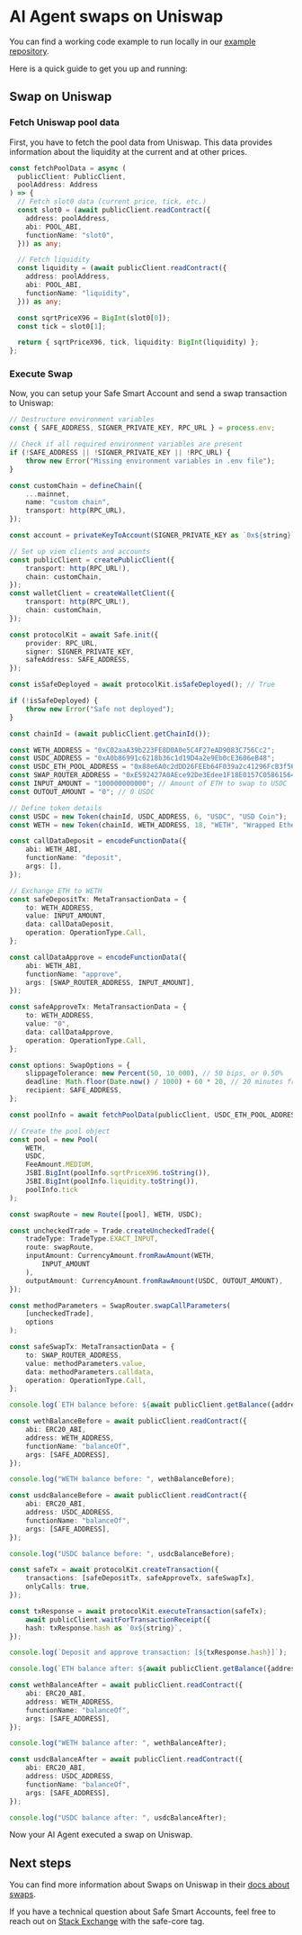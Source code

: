 
# AI Agent swaps on Uniswap

You can find a working code example to run locally in our [example repository](https://github.com/5afe/safe-uniswap-example).

Here is a quick guide to get you up and running:

## Swap on Uniswap

<Steps>

### Fetch Uniswap pool data

First, you have to fetch the pool data from Uniswap. 
This data provides information about the liquidity at the current and at other prices.

```typescript
const fetchPoolData = async (
  publicClient: PublicClient,
  poolAddress: Address
) => {
  // Fetch slot0 data (current price, tick, etc.)
  const slot0 = (await publicClient.readContract({
    address: poolAddress,
    abi: POOL_ABI,
    functionName: "slot0",
  })) as any;

  // Fetch liquidity
  const liquidity = (await publicClient.readContract({
    address: poolAddress,
    abi: POOL_ABI,
    functionName: "liquidity",
  })) as any;

  const sqrtPriceX96 = BigInt(slot0[0]);
  const tick = slot0[1];

  return { sqrtPriceX96, tick, liquidity: BigInt(liquidity) };
};
```

### Execute Swap

Now, you can setup your Safe Smart Account and send a swap transaction to Uniswap:

```typescript
// Destructure environment variables
const { SAFE_ADDRESS, SIGNER_PRIVATE_KEY, RPC_URL } = process.env;

// Check if all required environment variables are present
if (!SAFE_ADDRESS || !SIGNER_PRIVATE_KEY || !RPC_URL) {
    throw new Error("Missing environment variables in .env file");
}

const customChain = defineChain({
    ...mainnet,
    name: "custom chain",
    transport: http(RPC_URL),
});

const account = privateKeyToAccount(SIGNER_PRIVATE_KEY as `0x${string}`);

// Set up viem clients and accounts
const publicClient = createPublicClient({
    transport: http(RPC_URL!),
    chain: customChain,
});
const walletClient = createWalletClient({
    transport: http(RPC_URL!),
    chain: customChain,
});

const protocolKit = await Safe.init({
    provider: RPC_URL,
    signer: SIGNER_PRIVATE_KEY,
    safeAddress: SAFE_ADDRESS,
});

const isSafeDeployed = await protocolKit.isSafeDeployed(); // True

if (!isSafeDeployed) {
    throw new Error("Safe not deployed");
}

const chainId = (await publicClient.getChainId());

const WETH_ADDRESS = "0xC02aaA39b223FE8D0A0e5C4F27eAD9083C756Cc2";
const USDC_ADDRESS = "0xA0b86991c6218b36c1d19D4a2e9Eb0cE3606eB48";
const USDC_ETH_POOL_ADDRESS = "0x88e6A0c2dDD26FEEb64F039a2c41296FcB3f5640";
const SWAP_ROUTER_ADDRESS = "0xE592427A0AEce92De3Edee1F18E0157C05861564"; // Uniswap V3 Router
const INPUT_AMOUNT = "100000000000"; // Amount of ETH to swap to USDC
const OUTOUT_AMOUNT = "0"; // 0 USDC

// Define token details
const USDC = new Token(chainId, USDC_ADDRESS, 6, "USDC", "USD Coin");
const WETH = new Token(chainId, WETH_ADDRESS, 18, "WETH", "Wrapped Ether");

const callDataDeposit = encodeFunctionData({
    abi: WETH_ABI,
    functionName: "deposit",
    args: [],
});

// Exchange ETH to WETH
const safeDepositTx: MetaTransactionData = {
    to: WETH_ADDRESS,
    value: INPUT_AMOUNT,
    data: callDataDeposit,
    operation: OperationType.Call,
};

const callDataApprove = encodeFunctionData({
    abi: WETH_ABI,
    functionName: "approve",
    args: [SWAP_ROUTER_ADDRESS, INPUT_AMOUNT],
});

const safeApproveTx: MetaTransactionData = {
    to: WETH_ADDRESS,
    value: "0",
    data: callDataApprove,
    operation: OperationType.Call,
};

const options: SwapOptions = {
    slippageTolerance: new Percent(50, 10_000), // 50 bips, or 0.50%
    deadline: Math.floor(Date.now() / 1000) + 60 * 20, // 20 minutes from the current Unix time
    recipient: SAFE_ADDRESS,
};

const poolInfo = await fetchPoolData(publicClient, USDC_ETH_POOL_ADDRESS);

// Create the pool object
const pool = new Pool(
    WETH,
    USDC,
    FeeAmount.MEDIUM,
    JSBI.BigInt(poolInfo.sqrtPriceX96.toString()),
    JSBI.BigInt(poolInfo.liquidity.toString()),
    poolInfo.tick
);

const swapRoute = new Route([pool], WETH, USDC);

const uncheckedTrade = Trade.createUncheckedTrade({
    tradeType: TradeType.EXACT_INPUT,
    route: swapRoute,
    inputAmount: CurrencyAmount.fromRawAmount(WETH, 
        INPUT_AMOUNT
    ),
    outputAmount: CurrencyAmount.fromRawAmount(USDC, OUTOUT_AMOUNT),
});

const methodParameters = SwapRouter.swapCallParameters(
    [uncheckedTrade],
    options
);

const safeSwapTx: MetaTransactionData = {
    to: SWAP_ROUTER_ADDRESS,
    value: methodParameters.value,
    data: methodParameters.calldata,
    operation: OperationType.Call,
};

console.log(`ETH balance before: ${await publicClient.getBalance({address: SAFE_ADDRESS as `0x${string}`})}`);

const wethBalanceBefore = await publicClient.readContract({
    abi: ERC20_ABI,
    address: WETH_ADDRESS,
    functionName: "balanceOf",
    args: [SAFE_ADDRESS],
});

console.log("WETH balance before: ", wethBalanceBefore);

const usdcBalanceBefore = await publicClient.readContract({
    abi: ERC20_ABI,
    address: USDC_ADDRESS,
    functionName: "balanceOf",
    args: [SAFE_ADDRESS],
});

console.log("USDC balance before: ", usdcBalanceBefore);

const safeTx = await protocolKit.createTransaction({
    transactions: [safeDepositTx, safeApproveTx, safeSwapTx],
    onlyCalls: true,
});

const txResponse = await protocolKit.executeTransaction(safeTx);
    await publicClient.waitForTransactionReceipt({
    hash: txResponse.hash as `0x${string}`,
});

console.log(`Deposit and approve transaction: [${txResponse.hash}]`);

console.log(`ETH balance after: ${await publicClient.getBalance({address: SAFE_ADDRESS as `0x${string}`})}`);

const wethBalanceAfter = await publicClient.readContract({
    abi: ERC20_ABI,
    address: WETH_ADDRESS,
    functionName: "balanceOf",
    args: [SAFE_ADDRESS],
});

console.log("WETH balance after: ", wethBalanceAfter);

const usdcBalanceAfter = await publicClient.readContract({
    abi: ERC20_ABI,
    address: USDC_ADDRESS,
    functionName: "balanceOf",
    args: [SAFE_ADDRESS],
});

console.log("USDC balance after: ", usdcBalanceAfter);
```

Now your AI Agent executed a swap on Uniswap.

</Steps>

## Next steps

You can find more information about Swaps on Uniswap in their [docs about swaps](https://docs.uniswap.org/contracts/v4/quickstart/swap).

If you have a technical question about Safe Smart Accounts, feel free to reach out on [Stack Exchange](https://ethereum.stackexchange.com/questions/tagged/safe-core) with the safe-core tag.